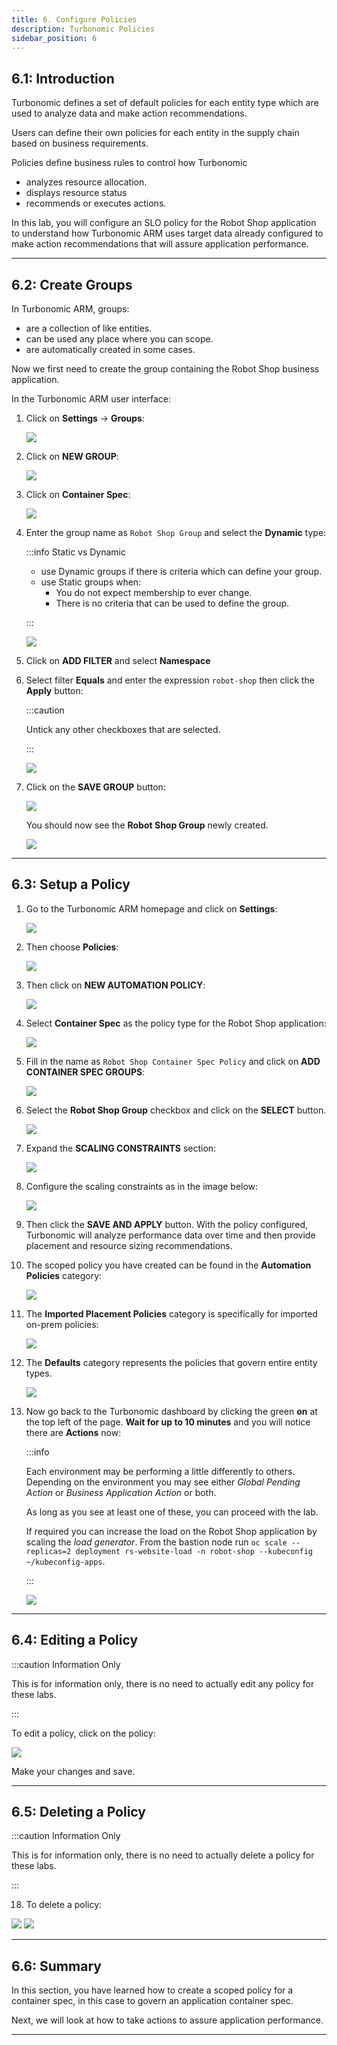 ```yaml
---
title: 6. Configure Policies
description: Turbonomic Policies
sidebar_position: 6
---
```


## 6.1: Introduction

Turbonomic defines a set of default policies for each entity type which are used
to analyze data and make action recommendations.

Users can define their own policies for each entity in the supply chain based on
business requirements.

Policies define business rules to control how Turbonomic

- analyzes resource allocation.
- displays resource status
- recommends or executes actions.

In this lab, you will configure an SLO policy for the Robot Shop application to
understand how Turbonomic ARM uses target data already configured to make action
recommendations that will assure application performance.

---

## 6.2: Create Groups

In Turbonomic ARM, groups:

- are a collection of like entities.
- can be used any place where you can scope.
- are automatically created in some cases.

Now we first need to create the group containing the Robot Shop business
application.

In the Turbonomic ARM user interface:

1. Click on **Settings** -> **Groups**:

   ![](images/groups-1.png)

1. Click on **NEW GROUP**:

   ![](images/groups-2.png)

1. Click on **Container Spec**:

   ![](images/groups-3.png)

1. Enter the group name as `Robot Shop Group` and select the **Dynamic** type:

   :::info Static vs Dynamic

   - use Dynamic groups if there is criteria which can define your group.
   - use Static groups when:
     - You do not expect membership to ever change.
     - There is no criteria that can be used to define the group.

   :::

   ![](images/groups-4.png)

1. Click on **ADD FILTER** and select **Namespace**

1. Select filter **Equals** and enter the expression `robot-shop` then click the
   **Apply** button:

   :::caution

   Untick any other checkboxes that are selected.

   :::

   ![](images/groups-5.png)

1. Click on the **SAVE GROUP** button:

   ![](images/groups-6.png)

   You should now see the **Robot Shop Group** newly created.

   ![](images/groups-7.png)

---

## 6.3: Setup a Policy

1. Go to the Turbonomic ARM homepage and click on **Settings**:

   ![](images/turboSettings.png)

1. Then choose **Policies**:

   ![](images/turboPolicies.png)

1. Then click on **NEW AUTOMATION POLICY**:

   ![](images/policy-1.png)

1. Select **Container Spec** as the policy type for the Robot Shop application:

   ![](images/policy-2.png)

1. Fill in the name as `Robot Shop Container Spec Policy` and click on **ADD
   CONTAINER SPEC GROUPS**:

   ![](images/policy-3.png)

1. Select the **Robot Shop Group** checkbox and click on the **SELECT** button.

   ![](images/policy-4.png)

1. Expand the **SCALING CONSTRAINTS** section:

   ![](images/policy-5.png)

1. Configure the scaling constraints as in the image below:

   ![](images/policy-6.png)

1. Then click the **SAVE AND APPLY** button. With the policy configured,
   Turbonomic will analyze performance data over time and then provide placement
   and resource sizing recommendations.

1. The scoped policy you have created can be found in the **Automation
   Policies** category:

   ![](images/policy-7.png)

1. The **Imported Placement Policies** category is specifically for imported
   on-prem policies:

   ![](images/turbo-imported-placement-policies.jpg)

1. The **Defaults** category represents the policies that govern entire entity
   types.

   ![](images/turbo-defaults-policy.jpg)

1. Now go back to the Turbonomic dashboard by clicking the green **on** at the
   top left of the page. **Wait for up to 10 minutes** and you will notice there
   are **Actions** now:

   :::info

   Each environment may be performing a little differently to others. Depending
   on the environment you may see either _Global Pending Action_ or _Business
   Application Action_ or both.

   As long as you see at least one of these, you can proceed with the lab.

   If required you can increase the load on the Robot Shop application by
   scaling the _load generator_. From the bastion node run
   `oc scale --replicas=2 deployment rs-website-load -n robot-shop --kubeconfig ~/kubeconfig-apps`.

   :::

   ![](images/policy-8.png)

---

## 6.4: Editing a Policy

:::caution Information Only

This is for information only, there is no need to actually edit any policy for
these labs.

:::

To edit a policy, click on the policy:

![](images/turbo-edit-policy.jpg)

Make your changes and save.

---

## 6.5: Deleting a Policy

:::caution Information Only

This is for information only, there is no need to actually delete a policy for
these labs.

:::

18. To delete a policy:

![](images/turbo-delete-policy-1.jpg) ![](images/turbo-delete-policy-2.jpg)

---

## 6.6: Summary

In this section, you have learned how to create a scoped policy for a container
spec, in this case to govern an application container spec.

Next, we will look at how to take actions to assure application performance.

---
